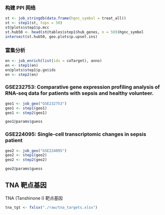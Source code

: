 
### 构建 PPI 网络

```r
st <- job_stringdb(data.frame(hgnc_symbol = treat_all))
st <- step1(st, tops = 50)
st@plots$step1$p.mcc
st.hub50 <- head(st@tables$step1$hub_genes, n = 50)$hgnc_symbol
intersect(st.hub50, geo.plots$p.upset.ins)
```

### 富集分析

```r
en <- job_enrich(list(ids = coTarget), anno)
en <- step1(en)
en@plots$step1$p.go$ids
en <- step2(en)
```

### GSE232753: Comparative gene expression profiling analysis of RNA-seq data for patients with sepsis and healthy volunteer.

```r
geo1 <- job_geo("GSE232753")
geo1 <- step1(geo1)
geo1 <- step2(geo1)

geo1@params$guess
```

### GSE224095: Single-cell transcriptomic changes in sepsis patient

```r
geo2 <- job_geo("GSE224095")
geo2 <- step1(geo2)
geo2 <- step2(geo2)

geo2@params$guess
```

## TNA 靶点基因

TNA (Tanshinone I) 靶点基因

```r
tna_tgt <- fxlsx("./raw/tna_targets.xlsx")
```



